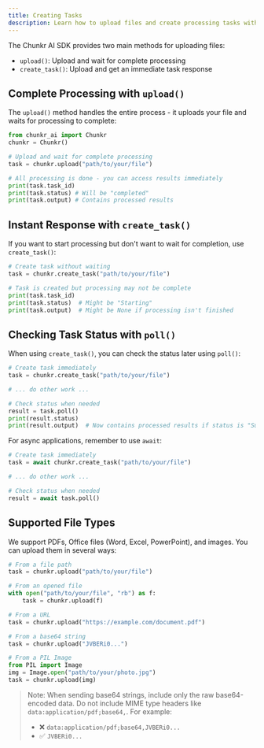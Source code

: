 ```yaml
---
title: Creating Tasks
description: Learn how to upload files and create processing tasks with Chunkr AI
---
```


The Chunkr AI SDK provides two main methods for uploading files:
- `upload()`: Upload and wait for complete processing
- `create_task()`: Upload and get an immediate task response

## Complete Processing with `upload()`

The `upload()` method handles the entire process - it uploads your file and waits for processing to complete:

<CodeGroup> 

```python Python
from chunkr_ai import Chunkr
chunkr = Chunkr()

# Upload and wait for complete processing
task = chunkr.upload("path/to/your/file")

# All processing is done - you can access results immediately
print(task.task_id)
print(task.status) # Will be "completed"
print(task.output) # Contains processed results
```

</CodeGroup>

## Instant Response with `create_task()`

If you want to start processing but don't want to wait for completion, use `create_task()`:

<CodeGroup> 

```python Python
# Create task without waiting
task = chunkr.create_task("path/to/your/file")

# Task is created but processing may not be complete
print(task.task_id)
print(task.status)  # Might be "Starting"
print(task.output)  # Might be None if processing isn't finished
```

</CodeGroup>

## Checking Task Status with `poll()`

When using `create_task()`, you can check the status later using `poll()`:

<CodeGroup> 

```python Python
# Create task immediately
task = chunkr.create_task("path/to/your/file")

# ... do other work ...

# Check status when needed
result = task.poll()
print(result.status)
print(result.output)  # Now contains processed results if status is "Succeeded"
```

</CodeGroup>

For async applications, remember to use `await`:

<CodeGroup> 

```python Python
# Create task immediately
task = await chunkr.create_task("path/to/your/file")

# ... do other work ...

# Check status when needed
result = await task.poll()
```

</CodeGroup>

## Supported File Types

We support PDFs, Office files (Word, Excel, PowerPoint), and images. You can upload them in several ways:

<CodeGroup> 

```python Python
# From a file path
task = chunkr.upload("path/to/your/file")

# From an opened file
with open("path/to/your/file", "rb") as f:
    task = chunkr.upload(f)

# From a URL
task = chunkr.upload("https://example.com/document.pdf")

# From a base64 string
task = chunkr.upload("JVBERi0...")

# From a PIL Image
from PIL import Image
img = Image.open("path/to/your/photo.jpg")
task = chunkr.upload(img)
```
</CodeGroup>

> Note: When sending base64 strings, include only the raw base64-encoded data.
> Do not include MIME type headers like `data:application/pdf;base64,`.
> For example:
> - ❌ `data:application/pdf;base64,JVBERi0...`
> - ✅ `JVBERi0...`
